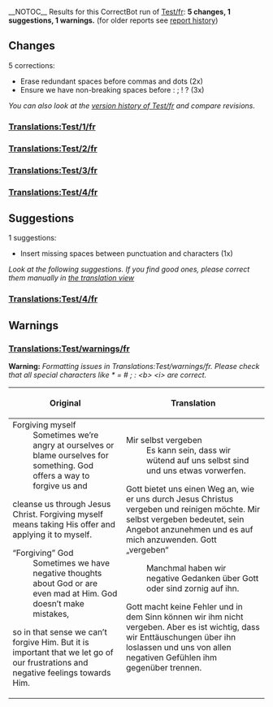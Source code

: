 __NOTOC__
Results for this CorrectBot run of [[Test/fr]]: <b>5 changes, 1 suggestions, 1 warnings.</b> (for older reports see [[Special:PageHistory/CorrectBot:Test/fr|report history]])

== Changes ==
5 corrections:
* Erase redundant spaces before commas and dots (2x)
* Ensure we have non-breaking spaces before : ; ! ? (3x)

<i>You can also look at the [[Special:PageHistory/Test/fr|version history of Test/fr]] and compare revisions.</i>
=== [[Translations:Test/1/fr]] ===
{{StringDiff|Mais moi , je vous dis: Si|Mais moi, je vous dis : Si}}
=== [[Translations:Test/2/fr]] ===
{{StringDiff|Si quelqu’un dit à son frère: “Imbécile!”|Si quelqu’un dit à son frère : “Imbécile !”}}
=== [[Translations:Test/3/fr]] ===
{{StringDiff|Comment prier?<br/>Comment jeûner?|Comment prier ?<br/>Comment jeûner ?}}
=== [[Translations:Test/4/fr]] ===
{{StringDiff|Ne jugez pas les autres,et Dieu ne vous jugera pas . En effet ,Dieu|Ne jugez pas les autres,et Dieu ne vous jugera pas. En effet,Dieu}}

== Suggestions ==
1 suggestions:
* Insert missing spaces between punctuation and characters (1x)

<i>Look at the following suggestions. If you find good ones, please correct them manually in [https://www.4training.net/mediawiki/index.php?title=Special:Translate&group=page-Test&action=page&filter=&language=fr the translation view]</i>
=== [[Translations:Test/4/fr]] ===
{{StringDiff|Ne jugez pas les autres,et Dieu ne vous jugera pas. En effet,Dieu|Ne jugez pas les autres, et Dieu ne vous jugera pas. En effet, Dieu}}

== Warnings ==
=== [[Translations:Test/warnings/fr]] ===
<b>Warning:</b> <i><nowiki>Formatting issues in Translations:Test/warnings/fr. Please check that all special characters like * = # ; : <b> <i> are correct.</nowiki></i>
{| class="wikitable"
|-
! Original
! Translation
|- style="vertical-align:top"
|
;Forgiving myself
:Sometimes we’re angry at ourselves or blame ourselves for something. God offers a way to forgive us and
cleanse us through Jesus Christ. Forgiving myself means taking His offer and applying it to myself.
;“Forgiving” God
:Sometimes we have negative thoughts about God or are even mad at Him. God doesn’t make mistakes,
so in that sense we can’t forgive Him. But it is important that we let go of our frustrations and
negative feelings towards Him.
|
;Mir selbst vergeben
:Es kann sein, dass wir wütend auf uns selbst sind und uns etwas vorwerfen.
Gott bietet uns einen Weg an, wie er uns durch Jesus Christus vergeben und reinigen möchte.
Mir selbst vergeben bedeutet, sein Angebot anzunehmen und es auf mich anzuwenden.
Gott „vergeben“
:Manchmal haben wir negative Gedanken über Gott oder sind zornig auf ihn.
Gott macht keine Fehler und in dem Sinn können wir ihm nicht vergeben. Aber es ist wichtig,
dass wir Enttäuschungen über ihn loslassen und uns von allen negativen Gefühlen ihm gegenüber trennen.
|}
